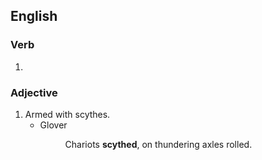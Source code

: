 ==English==

===Verb===
{{head|en|verb form}}

# {{en-past of|scythe}}

===Adjective===
{{en-adj}}

# Armed with scythes.
#* Glover
#*: Chariots '''scythed''', on thundering axles rolled.